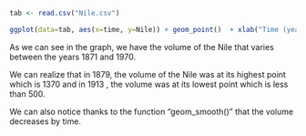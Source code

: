 ```r
tab <- read.csv("Nile.csv")
```

```r
ggplot(data=tab, aes(x=time, y=Nile)) + geom_point()  + xlab("Time (year)") +ylab("Nile") + ylim(0,NA) + geom_smooth()
```

As we can see in the graph, we have the volume of the Nile that varies between the years 1871 and 1970.

We can realize that in 1879, the volume of the Nile was at its highest point which is 1370 and in 1913 , the volume was at its lowest point which is less than 500.

We can also notice thanks to the function "geom_smooth()" that the volume decreases by time.


